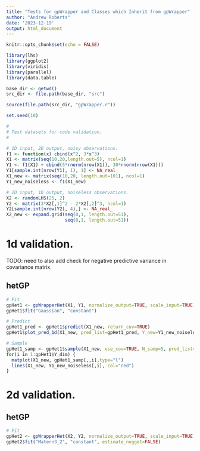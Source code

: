 ```yaml
---
title: "Tests for gpWrapper and Classes which Inherit from gpWrapper"
author: "Andrew Roberts"
date: '2023-12-19'
output: html_document
---
```



```r
knitr::opts_chunk$set(echo = FALSE)

library(lhs)
library(ggplot2)
library(viridis)
library(parallel)
library(data.table)

base_dir <- getwd()
src_dir <- file.path(base_dir, "src")

source(file.path(src_dir, "gpWrapper.r"))
```

```r
set.seed(10)
```


```r
#
# Test datasets for code validation. 
#

# 1D input, 2D output, noisy observations. 
f1 <- function(x) cbind(x^2, 3*x^3)
X1 <- matrix(seq(10,20,length.out=5), ncol=1)
Y1 <- f1(X1) + cbind(5*rnorm(nrow(X1)), 30*rnorm(nrow(X1)))
Y1[sample.int(nrow(Y1), 1), 1] <- NA_real_
X1_new <- matrix(seq(10,20, length.out=101), ncol=1)
Y1_new_noiseless <- f1(X1_new)

# 2D input, 1D output, noiseless observations. 
X2 <- randomLHS(25, 2)
Y2 <- matrix(3*X2[,1]^2 - 2*X2[,2]^3, ncol=1)
Y2[sample.int(nrow(Y2), 4),] <- NA_real_
X2_new <- expand.grid(seq(0,1, length.out=51), 
                      seq(0,1, length.out=51))
```


# 1d validation. 

TODO: need to also add check for negative predictive variance in covariance matrix. 

## hetGP
```r
# Fit
gpHet1 <- gpWrapperHet(X1, Y1, normalize_output=TRUE, scale_input=TRUE)
gpHet1$fit("Gaussian", "constant")
```

```r
# Predict 
gpHet1_pred <- gpHet1$predict(X1_new, return_cov=TRUE)
gpHet1$plot_pred_1d(X1_new, pred_list=gpHet1_pred, Y_new=Y1_new_noiseless)
```


```r
# Sample 
gpHet1_samp <- gpHet1$sample(X1_new, use_cov=TRUE, N_samp=5, pred_list=gpHet1_pred)
for(i in 1:gpHet1$Y_dim) {
  matplot(X1_new, gpHet1_samp[,,i],type="l")
  lines(X1_new, Y1_new_noiseless[,i], col="red")
}
```

# 2d validation. 

## hetGP
```r
# Fit
gpHet2 <- gpWrapperHet(X2, Y2, normalize_output=TRUE, scale_input=TRUE)
gpHet2$fit("Matern3_2", "constant", estimate_nugget=FALSE)
```











